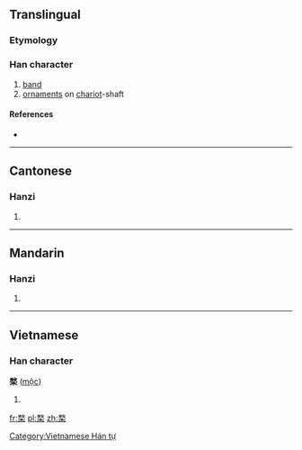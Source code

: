 ==Translingual==

===Etymology===
{{Han compound|敄|木|c1=p|c2=s|t2=wood|ls=psc}}

===Han character===
{{Han char|rn=75|rad=木|as=09|sn=13|four=1890<sub>4</sub>|canj=弓大木 (NKD)}}

# [[band]]
# [[ornaments]] on [[chariot]]-shaft

====References====
* {{Han ref|kx=0539.200|dkj=15138|dj=0927.050|hdz=21258.080|uh=6958|ud=26968|bh=DDE6|bd=56806}}

----

==Cantonese==

===Hanzi===
{{yue-hanzi|jyut=|y=muk6}}

# {{defn|lang=yue|sort=木09}}

----

==Mandarin==

===Hanzi===
{{cmn-hanzi|pin=[[kǔ]] ([[ku3]]), [[mù]] ([[mu4]])|wg=k'u<sup>3</sup>, mu<sup>4</sup>}}

# {{defn|lang=cmn|sort=木09}}

----

==Vietnamese==

===Han character===
'''楘''' ([[mộc]])

# {{defn|Vietnamese}}

[[Category:Vietnamese Hán tự]]

[[fr:楘]]
[[pl:楘]]
[[zh:楘]]